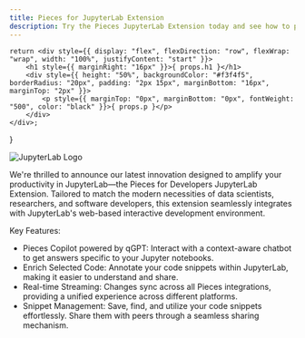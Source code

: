 ```yaml
---
title: Pieces for JupyterLab Extension
description: Try the Pieces JupyterLab Extension today and see how to power up your Python projects.
---
```


    return <div style={{ display: "flex", flexDirection: "row", flexWrap: "wrap", width: "100%", justifyContent: "start" }}>
        <h1 style={{ marginRight: "16px" }}>{ props.h1 }</h1>
        <div style={{ height: "50%", backgroundColor: "#f3f4f5", borderRadius: "20px", padding: "2px 15px", marginBottom: "16px", marginTop: "2px" }}>
            <p style={{ marginTop: "0px", marginBottom: "0px", fontWeight: "500", color: "black" }}>{ props.p }</p>
        </div>
    </div>;
}

<EventHeader p="June 22, 2023" h1="Introducing the Pieces for JupyterLab Extension"></EventHeader>

![JupyterLab Logo](/assets/logos/jupyterlab_logo.png)

We're thrilled to announce our latest innovation designed to amplify your productivity in JupyterLab—the Pieces for Developers JupyterLab Extension. Tailored to match the modern necessities of data scientists, researchers, and software developers, this extension seamlessly integrates with JupyterLab's web-based interactive development environment.

Key Features:
- Pieces Copilot powered by qGPT: Interact with a context-aware chatbot to get answers specific to your Jupyter notebooks.
- Enrich Selected Code: Annotate your code snippets within JupyterLab, making it easier to understand and share.
- Real-time Streaming: Changes sync across all Pieces integrations, providing a unified experience across different platforms.
- Snippet Management: Save, find, and utilize your code snippets effortlessly. Share them with peers through a seamless sharing mechanism.
